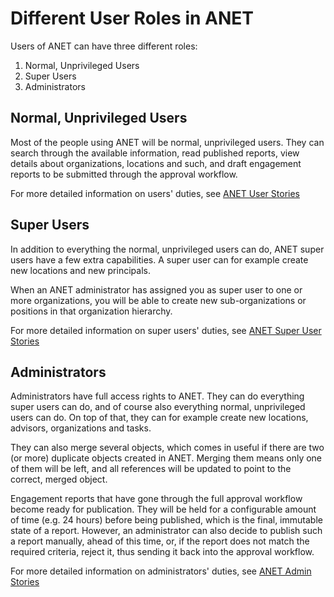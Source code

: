
<Meta title="0. ANET Stories/1. User Roles" />

# Different User Roles in ANET

Users of ANET can have three different roles:

1. Normal, Unprivileged Users
1. Super Users
1. Administrators

## Normal, Unprivileged Users

Most of the people using ANET will be normal, unprivileged users. They can search through the
available information, read published reports, view details about organizations, locations and such,
and draft engagement reports to be submitted through the approval workflow.

For more detailed information on users' duties, see
[ANET User Stories](/story/1-anet-user-stories-0-introduction--page)

## Super Users

In addition to everything the normal, unprivileged users can do, ANET super users have a few extra
capabilities. A super user can for example create new locations and new principals.

When an ANET administrator has assigned you as super user to one or more organizations, you will be
able to create new sub-organizations or positions in that organization hierarchy.

For more detailed information on super users' duties, see
[ANET Super User Stories](/story/2-anet-super-user-stories-0-introduction--page)

## Administrators

Administrators have full access rights to ANET. They can do everything super users can do, and of
course also everything normal, unprivileged users can do. On top of that, they can for example
create new locations, advisors, organizations and tasks.

They can also merge several objects, which comes in useful if there are two (or more) duplicate
objects created in ANET. Merging them means only one of them will be left, and all references will
be updated to point to the correct, merged object.

Engagement reports that have gone through the full approval workflow become ready for publication.
They will be held for a configurable amount of time (e.g. 24 hours) before being published, which is
the final, immutable state of a report. However, an administrator can also decide to publish such a
report manually, ahead of this time, or, if the report does not match the required criteria, reject
it, thus sending it back into the approval workflow.

For more detailed information on administrators' duties, see
[ANET Admin Stories](/story/3-anet-admin-stories-0-introduction--page)
